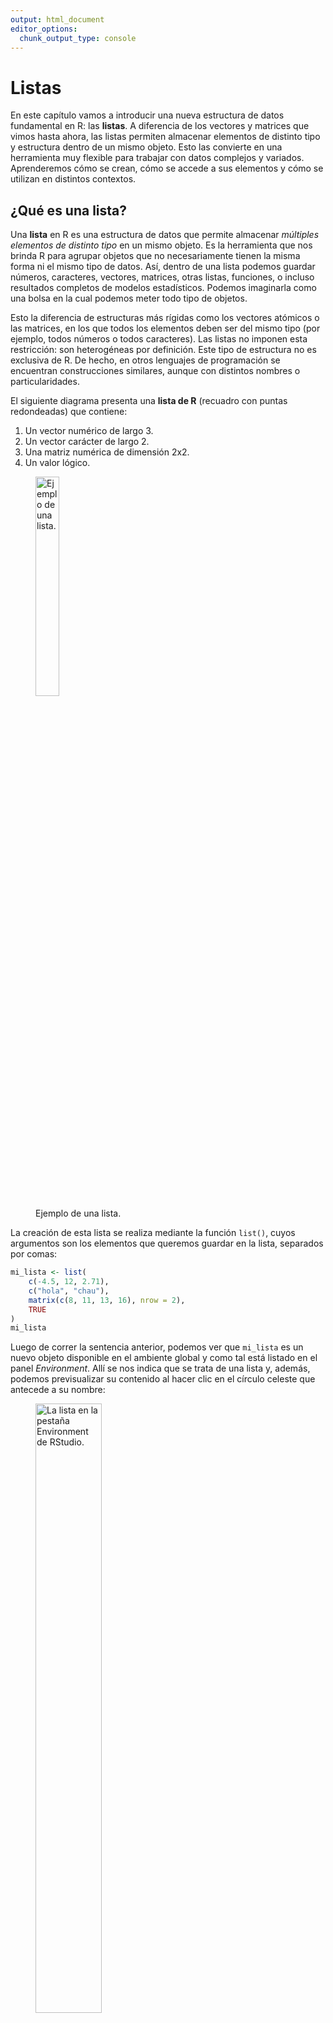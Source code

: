 ```yaml
---
output: html_document
editor_options: 
  chunk_output_type: console
---
```

```{=latex}
\thispagestyle{primerapagina}
```

# Listas

::: {.presentacion-capitulo data-latex=""}
En este capítulo vamos a introducir una nueva estructura de datos fundamental en R: las **listas**. A diferencia de los vectores y matrices que vimos hasta ahora, las listas permiten almacenar elementos de distinto tipo y estructura dentro de un mismo objeto. Esto las convierte en una herramienta muy flexible para trabajar con datos complejos y variados. Aprenderemos cómo se crean, cómo se accede a sus elementos y cómo se utilizan en distintos contextos.
:::

## ¿Qué es una lista?

Una **lista** en R es una estructura de datos que permite almacenar *múltiples elementos de distinto tipo* en un mismo objeto. Es la herramienta que nos brinda R para agrupar objetos que no necesariamente tienen la misma forma ni el mismo tipo de datos. Así, dentro de una lista podemos guardar números, caracteres, vectores, matrices, otras listas, funciones, o incluso resultados completos de modelos estadísticos. Podemos imaginarla como una bolsa en la cual podemos meter todo tipo de objetos.

Esto la diferencia de estructuras más rígidas como los vectores atómicos o las matrices, en los que todos los elementos deben ser del mismo tipo (por ejemplo, todos números o todos caracteres). Las listas no imponen esta restricción: son heterogéneas por definición. Este tipo de estructura no es exclusiva de R. De hecho, en otros lenguajes de programación se encuentran construcciones similares, aunque con distintos nombres o particularidades.

El siguiente diagrama presenta una **lista de R** (recuadro con puntas redondeadas) que contiene:

1. Un vector numérico de largo 3.
2. Un vector carácter de largo 2.
3. Una matriz numérica de dimensión 2x2.
4. Un valor lógico.

![Ejemplo de una lista.](../imagenes/teoria_unidad_5/estr09.png){width="30%" fig-align="center"}


La creación de esta lista se realiza mediante la función `list()`, cuyos argumentos son los elementos que queremos guardar en la lista, separados por comas:

```r
mi_lista <- list(
	c(-4.5, 12, 2.71),
	c("hola", "chau"),
	matrix(c(8, 11, 13, 16), nrow = 2),
	TRUE
)
mi_lista
```

Luego de correr la sentencia anterior, podemos ver que `mi_lista` es un nuevo objeto disponible en el  ambiente global y como tal está listado en el panel *Environment*. Allí se nos indica que se trata de una lista y, además, podemos previsualizar su contenido al hacer clic en el círculo celeste que antecede a su nombre:

![La lista en la pestaña Environment de RStudio.](../imagenes/teoria_unidad_5/lista_rstudio.png){width="50%" fig-align="center"}

Usamos dobles corchetes `[[ ]]` para referenciar a cada objeto que forma parte de la lista. Además, si queremos indicar un elemento dentro de un objeto que forma parte de la lista, agregamos otro conjunto de corchetes como hacemos con vectores y matrices. Por ejemplo:

![Indexación de una lista.](../imagenes/teoria_unidad_5/estr10.png){width="30%" fig-align="center"}

```r
mi_lista[[1]]
mi_lista[[1]][3]
mi_lista[[2]]
mi_lista[[2]][2]
mi_lista[[3]]
mi_lista[[3]][2, 1]
mi_lista[[3]][2, ]
mi_lista[[4]]
mi_lista[[4]][1]
```

Podemos asignar valor a algún elemento usando los índices de esa misma forma:

```r
mi_lista[[1]][3] <- 0
mi_lista
```

Cada uno de los elementos de una lista puede tener un nombre propio. Podemos asignarle un nombre a uno, algunos o todos los integrantes en una lista:

```r
mi_lista <- list(
	w = c(-4.5, 12, 2.71),
	x = c("hola", "chau"),
	y = matrix(c(8, 11, 13, 16), nrow = 2),
	z = TRUE
)
mi_lista
```

Esto amplía las opciones para hacer referencia a cada objeto y elemento allí contenido. Las siguientes sentencias son todas equivalentes y sirven para acceder al tercer elemento de la lista, cuyo nombre es `y`:

```r
mi_lista[[3]]
mi_lista[["y"]]
mi_lista$y
```

La última opción hace uso de `$`, el **operador de acceso** de R, que utiliza para acceder a un elemento de una lista (si tiene nombre) o a una columna de un *data.frame*. El operador $ simplifica la extracción de elementos específicos, haciendo que el código sea más legible y eficiente que cuando se emplean corchetes.

## Listas como resultados de funciones

Una de las aplicaciones más frecuentes y prácticas de las listas en R es su uso como **estructura de salida de funciones**. En la [Unidad 3 sobre funciones](03_1_crear_funciones.qmd) mencionamos que las mismas pueden devolver exactamente un objeto como resultado. Esto puede ser una limitación, ya que en algunos casos tal vez necesitemos devolver varios elementos de distinto tipo^[Si fuesen elementos del mismo tipo, los podríamos devolver dentro de un vector, por ejemplo, las dos soluciones reales distintas de una ecuación cuadrática.].

Las listas permiten que las funciones devuelvan una **colección de resultados relacionados**, sin perder la flexibilidad de acceder a cada uno por separado, y sin forzar al usuario a usar estructuras más rígidas o artificiales. Gracias a esto, podemos inspeccionar, manipular o extraer partes de un resultado complejo sin necesidad de descomponerlo manualmente. Si escribimos funciones que devuelven más de un resultado (por ejemplo, una media y una desviación estándar), la forma más clara y ordenada de hacerlo es con una lista nombrada.

Para ejemplificar, recordemos el [ejercicio de la práctica 3](90_soluciones_03.qmd#ejercicio-3) que pide escribir una función `triangulos(a, b, c)`. A partir de la longitud de los tres lados de un triángulo `a`, `b` y `c`, esta función lo clasifica como "equilátero", "isósceles" o "escaleno", o bien devuelve un texto diciendo que las medidas provistas no son compatibles con la definición de un triángulo: 

```r
triangulos <- function(a, b, c) {
  if (a > b + c || b > a + c || c > a + b) {
    return("no es triángulo")
  } else if (a == b & a == c) {
    return("equilátero")
  } else if (a == b || a == c || b == c) {
    return("isósceles")
  } else {
    return("escaleno")
  }
}
```

Vamos a modificar la función para que tenga el siguiente comportamiento: la función debe devolver el tipo de triángulo como cadena de texto y el valor numérico del perímetro del mismo (o un 0 si no es triángulo). Es decir, la función debe devolver tanto un objeto de tipo carácter y otro de tipo numérico. Para lograrlo los encerraremos en una lista:

```r
triangulos <- function(a, b, c) {
  perim <- a + b + c
  if (a > b + c || b > a + c || c > a + b) {
    tipo <- "no es triángulo"
    perim <- 0
  } else if (a == b & a == c) {
    tipo <- "equilátero"
  } else if (a == b || a == c || b == c) {
    tipo <- "isósceles"
  } else {
    tipo <- "escaleno"
  }
  return(list(triangulo = tipo, perimetro = perim))
}
```

En la línea final, encontramos `triangulo = tipo`: `tipo` es uno de los elementos que ponemos en la lista y debe ser una variable local en la función; mientras que `triangulo` es un nombre que elegimos para este elemento en la lista definida y puede ser cualquier palabra que deseemos. Lo mismo ocurre con `perimetro = perim`. Veamos ejemplos del uso de esta función:

```r
# Guardamos el resultado devuelto (una lista) en el objeto resultado
resultado <- triangulos(2, 3, 4)

# Miramos todo el contenido de la lista
resultado

# Accedemos a sus elementos por nombre con el operador de acceso
resultado$triangulo
resultado$perimetro

# Accedemos a sus elementos por nombre con corchetes
resultado[["triangulo"]]
resultado[["perimetro"]]

# Accedemos a sus elementos por posición
resultado[[1]]
resultado[[2]]
```

Muchas funciones del sistema y de paquetes externos devuelven sus resultados en forma de lista, especialmente cuando se necesita devolver **más de un objeto** o cuando los resultados son **complejos o estructurados**.

Tal vez no lo hayas hecho aún, pero muy pronto comenzarás a "ajustar" muchos modelos estadísticos. Los más básicos se llaman "modelos lineales" y se pueden ajustar en R con la función `lm()`, que es un ejemplo perfecto de una función que devuelve una lista con varios componentes: los coeficientes del modelo, los residuos, la fórmula utilizada, el número de observaciones, entre otros que ya aprenderás a interpretar. Este conjunto de resultados no puede ser representado de manera sencilla en una sola estructura homogénea como un vector o una matriz, por lo que la lista se presenta como una solución natural:

```r
# Ajuste de un modelo lineal con los datos del data.frame de ejemplo "mtcars"
modelo <- lm(mpg ~ hp + wt, data = mtcars)
class(modelo)

# Elementos de la lista llamada "modelo", con todos los resultados del análisis
names(modelo)
```

En este caso, `modelo` es una lista con clase `"lm"`, que contiene múltiples objetos relacionados con el modelo ajustado. Podemos acceder a cada componente utilizando el operador `[[ ]]` o el operador `$`, como se muestra a continuación:

```r
modelo$coefficients
modelo[["residuals"]][1:5]
```

## Aspectos técnicos de las listas (opcional)


### Las listas también son vectores

Aunque solemos decir que una lista puede contener "cualquier cosa", eso no es del todo exacto si hablamos en términos técnicos.

Desde el punto de vista interno de R, una lista es una estructura que **agrupa referencias** a distintos objetos (algo como "punteros", si estás familiarizado con el mundo de la programación). Es decir, cada elemento de la lista **no contiene directamente un valor**, sino que **apunta a un objeto almacenado en otro lugar de la memoria**. Por eso, **técnicamente todos los elementos de una lista son del mismo tipo: referencias**.

Esto nos da la impresión de que en una lista de R podemos "mezclar" libremente objetos de cualquier tipo, cuando en realidad lo que estamos haciendo es agrupar accesos a distintos objetos en una misma estructura. 
Lo que varía es **el tipo de objeto al que apunta cada referencia**: puede ser un número, una cadena de texto, un vector, una función, una matriz, otra lista, etc.

Teniendo en cuenta esto, debemos notar que una lista no es más que un tipo especial de vector, también llamado **recursive vector** o **generic vector**, para diferenciarlo de los más básicos **atomic vectors** que ya conocemos.

### Los *data.frames* son listas

Para realizar análisis de datos en R, vas a necesitar emplear *data.frames*, una estructura con aspecto tabular para organizar datos en filas y columnas. En esta asignatura no trabajamos con datos ni con *data.frames*, pero es interesante  resaltar que un *data.frame* es, en realidad, una lista de vectores de igual longitud, donde cada vector representa una columna y puede ser de un tipo diferente (numérico, carácter, lógico, factor, etc.). Todas las columnas deben tener la misma cantidad de elementos (filas), lo que permite tratar al *data.frame* como una tabla rectangular y le confiere características semejantes a las de una matriz.

Verifiquemos que un *data.frame* es una lista, con ciertos atributos:

```r
datos <- data.frame(x = 1:3, y = letters[1:3])
datos
typeof(datos)
attributes(datos)
```

A diferencia de una lista normal, un *data.frame* tiene ciertas propiedades específicas:

```r
rownames(datos)
colnames(datos)
nrow(datos)
ncol(datos)
length(datos)
```

Los *data.frames* son una de las ideas más importantes y troncales de R, y uno de los aspectos que lo diferencian de otros lenguajes de programación, que no ofrecen este tipo de estructura de forma nativa. Por eso, R es un lenguaje creado específicamente con el objetivo de realizar análisis de datos, de forma sencilla y directa. 

Sin embargo, en los casi 30 años transcurridos desde su creación, la forma en que se usa R ha cambiado, y algunas decisiones de diseño que tenían sentido en su momento ahora causan algunos problemas. Esto condujo a la creación del *tibble*, una reinvención moderna del *data.frame*. Es recomendable utilizar *tibbles*, disponibles en el ecosistema de paquetes **tidyverse**, ya que son semejantes a los nativos *data.frames*, con mejores características.Los tibbles están diseñados para ser (en la medida de lo posible) reemplazos directos de los marcos de datos que solucionan estas frustraciones. Una forma concisa y divertida de resumir las principales diferencias es que los tibbles son perezosos y hoscos: hacen menos y se quejan más. Verás lo que esto significa a medida que avances en esta sección.
